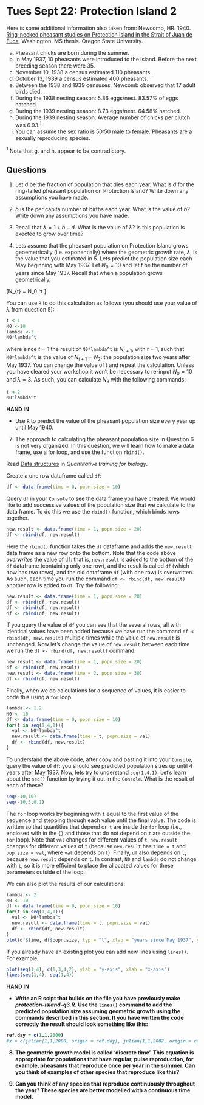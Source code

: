 # Tues Sept 22: Protection Island 2

Here is some additional information also taken from:
Newcomb, HR. 1940. [Ring-necked pheasant studies on Protection Island in the Strait of Juan de Fuca](https://ir.library.oregonstate.edu/concern/graduate_thesis_or_dissertations/js956j801?locale=en), Washington. MS thesis. Oregon State University.

a.	Pheasant chicks are born during the summer.
b.	In May 1937, 10 pheasants were introduced to the island. Before the next breeding season there were 35.
c.	November 10, 1938 a census estimated 110 pheasants.
d.	October 13, 1939 a census estimated 400 pheasants.
e.	Between the 1938 and 1939 censuses, Newcomb observed that 17 adult birds died.
f.	During the 1938 nesting season: 5.86 eggs/nest. 83.57% of eggs hatched.
g.	During the 1939 nesting season: 8.73 eggs/nest. 64.58% hatched.
h.	During the 1939 nesting season: Average number of chicks per clutch was 6.93.$^1$ 
i.	You can assume the sex ratio is 50:50 male to female. Pheasants are a sexually reproducing species.

$^1$ Note that g. and h. appear to be contradictory.

## Questions

1.	Let $d$ be the fraction of population that dies each year. What is $d$ for the ring-tailed pheasant population on Protection Island? Write down any assumptions you have made.

4.	$b$ is the per capita number of births each year. What is the value of $b$? Write down any assumptions you have made.

5.	Recall that $\lambda = 1 + b-d$. What is the value of $\lambda$? Is this population is exected to grow over time?

6.	Lets assume that the pheasant population on Protection Island grows geoemetrically (i.e. exponentially) where the geometric growth rate, $\lambda$, is the value that you estimated in 5. Lets predict the population size each May beginning with May 1937. Let $N_0 = 10$ and let $t$ be the number of years since May 1937. Recall that when a population grows geometrically,

\[N_{t} = N_0 \lambda^t \]

You can use `R` to do this calculation as follows (you should use your value of $\lambda$ from question 5):

```r
t <-1
N0 <-10
lambda <-3
N0*lambda^t
```

where since $t = 1$ the result of `N0*lambda^t` is $N_{t+1}$, with $t=1$, such that `N0*lambda^t` is the value of $N_{t+1}=N_2$: the population size two years after May 1937. You can change the value of $t$ and repeat the calculation. Unless you have cleared your workshop it won't be necessary to re-input $N_0 = 10$ and $\lambda = 3$. As such, you can calculate $N_3$ with the following commands:

```r
t <-2
N0*lambda^t
```

<strong> HAND IN </strong>

- Use `R` to predict the value of the pheasant population size every year up until May 1940.

7. The approach to calculating the pheasant population size in Question 6 is not very organized. In this question, we will learn how to make a data frame, use a for loop, and use the function `rbind()`.


Read [Data structures]( https://ahurford.github.io/quantitative-training-guide/rintro.html#data-structures) in _Quantitative training for biology_.

Create a one row dataframe called `df`:

```r
df <- data.frame(time = 0, popn.size = 10)
```

Query `df` in your `Console` to see the data frame you have created. We would like to add successive values of the population size that we calculate to the data frame. To do this we use the `rbind()` function, which binds rows together.

```r
new.result <- data.frame(time = 1, popn.size = 20)
df <- rbind(df, new.result)
```

Here the `rbind()` function takes the `df` dataframe and adds the `new.result` data frame as a new row onto the bottom. Note that the code above _overwrites_ the value of `df`: that is, `new.result` is added to the bottom of the `df` dataframe (containing only one row), and the result is called `df` (which now has two rows), and the old dataframe `df` (with one row) is overwritten. As such, each time you run the command `df <- rbind(df, new.result)` another row is added to `df`. Try the following:

```r
new.result <- data.frame(time = 1, popn.size = 20)
df <- rbind(df, new.result)
df <- rbind(df, new.result)
df <- rbind(df, new.result)
```

If you query the value of `df` you can see that the several rows, all with identical values have been added because we have run the command `df <- rbind(df, new.result)` multiple times while the value of `new.result` is unchanged. Now let's change the value of `new.result` between each time we run the `df <- rbind(df, new.result)` command.

```r
new.result <- data.frame(time = 1, popn.size = 20)
df <- rbind(df, new.result)
new.result <- data.frame(time = 2, popn.size = 30)
df <- rbind(df, new.result)
```

Finally, when we do calculations for a sequence of values, it is easier to code this using a `for` loop.

```r
lambda <- 1.2
N0 <- 10
df <- data.frame(time = 0, popn.size = 10)
for(t in seq(1,4,1)){
  val <- N0*lambda^t
  new.result <- data.frame(time = t, popn.size = val)
  df <- rbind(df, new.result)
}
```

To understand the above code, after copy and pasting it into your `Console`, query the value of `df`: you should see predicted population sizes up until 4 years after May 1937. Now, lets try to understand `seq(1,4,1)`. Let's learn about the `seq()` function by trying it out in the `Console`. What is the result of each of these?

```r
seq(-10,10)
seq(-10,5,0.1)
```

The `for` loop works by beginning with `t` equal to the first value of the sequence and stepping through each value until the final value. The code is written so that quantities that depend on `t` are inside the `for` loop (i.e., enclosed with in the `{}` and those that do not depend on `t` are outside the `for` loop). Note that `val` changes for different values of `t`, `new.result` changes for different values of `t` (because `new.result` has `time = t` and `pop.size = val`, where `val` depends on `t`). Finally, `df` also depends on `t`, because `new.result` depends on `t`. In contrast, `N0` and `lambda` do not change with `t`, so it is more efficient to place the allocated values for these parameters outside of the loop.

We can also plot the results of our calculations:

```r
lambda <- 2
N0 <- 10
df <- data.frame(time = 0, popn.size = 10)
for(t in seq(1,4,1)){
  val <- N0*lambda^t
  new.result <- data.frame(time = t, popn.size = val)
  df <- rbind(df, new.result)
}
plot(df$time, df$popn.size, typ = "l", xlab = "years since May 1937", ylab = "Population size")
```

If you already have an existing plot you can add new lines using `lines()`. For example,


```r
plot(seq(1,4), c(1,3,4,2), ylab = "y-axis", xlab = "x-axis")
lines(seq(1,4), seq(1,4))
```

<strong> HAND IN </strong>

- <strong> Write an R scipt that builds on the file you have previously make _protection-island-q3.R_. Use the `lines()` command to add the predicted population size assuming geometric growth using the commands described in this section. If you have written the code correctly the result should look something like this:

```r
ref.day = c(1,1,2000)
#x = c(julian(1,1,2000, origin = ref.day), julian(1,1,2002, origin = ref.day))
```


8.	The geometric growth model is called ‘discrete time’. This equation is appropriate for populations that have regular, pulse reproduction, for example, pheasants that reproduce once per year in the summer. Can you think of examples of other species that reproduce like this?

9.	Can you think of any species that reproduce continuously throughout the year? These species are better modelled with a continuous time model.
